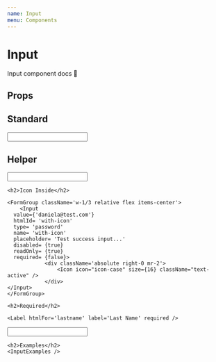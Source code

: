 ```yaml
---
name: Input
menu: Components
---
```



# Input

Input component docs 📄

## Props
<Props of={Input} />

## Standard

<div>
  <Input />

  <h2>Helper</h2>

  <FormGroup className='w-1/3'>
			<Label
				htmlFor='name'
				label='Name'
			>
				<Icon
					icon="icon-user"
					size={16}
					className="text-neutral"
				/>
			</Label>
		<Input
			htmlId='name'
		/>
	</FormGroup>

	<h2>Icon Inside</h2>
	
	<FormGroup className='w-1/3 relative flex items-center'>
		<Input
      value={'daniela@test.com'}
      htmlId= 'with-icon'
      type= 'password'
      name= 'with-icon'
      placeholder= 'Test success input...'
      disabled= {true}
      readOnly= {true}
      required= {false}>
				<div className='absolute right-0 mr-2'>
					<Icon icon="icon-case" size={16} className="text-active" />
				</div>
    </Input>
	</FormGroup>

	<h2>Required</h2>

	<Label htmlFor='lastname' label='Last Name' required />
  <Input htmlId='lastname' required />

	<h2>Examples</h2>
	<InputExamples />
</div>